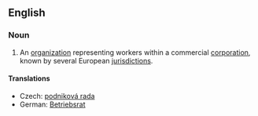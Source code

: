 ==English==
{{wikipedia}}
===Noun===
{{en-noun}}

# An [[organization]] representing workers within a commercial [[corporation]], known by several European [[jurisdiction]]s.

====Translations====
{{trans-top|organization}}
* Czech: [[podniková rada]] {{f}}
* German: [[Betriebsrat]] {{m}}
{{trans-mid}}
{{trans-bottom}}